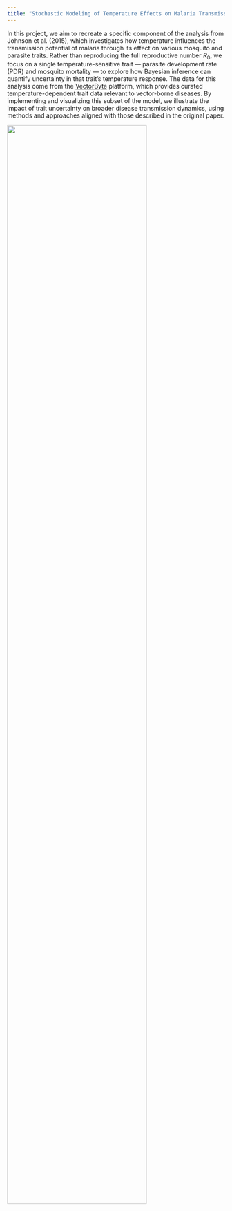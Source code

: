 ```yaml
---
title: "Stochastic Modeling of Temperature Effects on Malaria Transmission Using Vector Traits"
---
```


In this project, we aim to recreate a specific component of the analysis from Johnson et al. (2015), which investigates how temperature influences the transmission potential of malaria through its effect on various mosquito and parasite traits. Rather than reproducing the full reproductive number $R_0$, we focus on a single temperature-sensitive trait — parasite development rate (PDR) and mosquito mortality — to explore how Bayesian inference can quantify uncertainty in that trait’s temperature response. The data for this analysis come from the [VectorByte](https://www.vectorbyte.org/) platform, which provides curated temperature-dependent trait data relevant to vector-borne diseases. By implementing and visualizing this subset of the model, we illustrate the impact of trait uncertainty on broader disease transmission dynamics, using methods and approaches aligned with those described in the original paper.

![](figures/front_page.jpg){width=80% fig-align="center"}